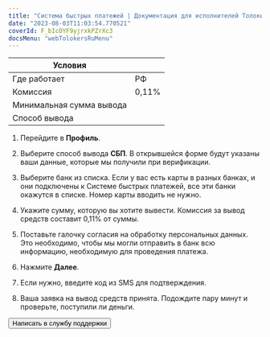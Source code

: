 ```yaml
---
title: "Система быстрых платежей | Документация для исполнителей Толоки"
date: "2023-08-03T11:03:54.770521"
coverId: F_bIcOYF9yjrxkPZrXc3
docsMenu: "webTolokersRuMenu"
---
```



<RuSbpContent1/>

Условия | |
----- | -----
Где работает | РФ
Комиссия | 0,11%
Минимальная сумма вывода | <RuSbpTable1/>
Способ вывода | <RuSbpTable2/>

<RuSbpContent2/>

1. Перейдите в **Профиль**.

1. Выберите способ вывода **СБП**. В открывшейся форме будут указаны ваши данные, которые мы получили при верификации.

1. Выберите банк из списка. Если у вас есть карты в разных банках, и они подключены к Системе быстрых платежей, все эти банки окажутся в списке. Номер карты вводить не нужно.

1. Укажите сумму, которую вы хотите вывести. Комиссия за вывод средств составит 0,11% от суммы.

1. Поставьте галочку согласия на обработку персональных данных. Это необходимо, чтобы мы могли отправить в банк всю информацию, необходимую для проведения платежа.

1. Нажмите **Далее**.

1. Если нужно, введите код из SMS для подтверждения.

1. Ваша заявка на вывод средств принята. Подождите пару минут и проверьте, поступили ли деньги.

<RuSbpContent3/>

<Button themeColor="light" view="default" size="l" type="link" url="../../troubleshooting/troubleshooting#money_withdrawal">Написать в службу поддержки</Button>
